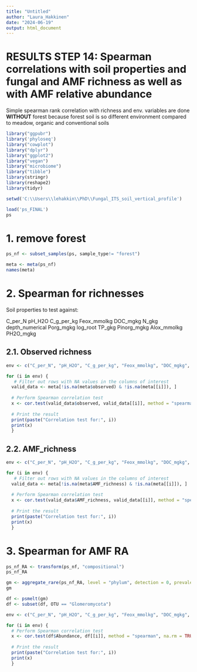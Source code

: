 ```yaml
---
title: "Untitled"
author: "Laura_Hakkinen"
date: "2024-06-19"
output: html_document
---
```



# RESULTS STEP 14: Spearman correlations with soil properties and fungal and AMF richness as well as with AMF relative abundance

Simple spearman rank correlation with richness and env. variables are done **WITHOUT** forest because forest soil is so different environment compared to meadow, organic and conventional soils

```r
library("ggpubr")
library('phyloseq')
library("cowplot")
library("dplyr")
library("ggplot2")
library("vegan")
library("microbiome")
library("tibble")
library(stringr)
library(reshape2)
library(tidyr)

setwd('C:\\Users\\lehakkin\\PhD\\Fungal_ITS_soil_vertical_profile')

load('ps_FINAL')
ps
```


# 1. remove forest

```r
ps_nf <- subset_samples(ps, sample_type!= "forest")

meta <- meta(ps_nf)
names(meta)
```


# 2. Spearman for richnesses


Soil properties to test against:

C_per_N
pH_H2O
C_g_per_kg
Feox_mmolkg
DOC_mgkg
N_gkg
depth_numerical
Porg_mgkg
log_root
TP_gkg
Pinorg_mgkg
Alox_mmolkg
PH2O_mgkg

## 2.1. Observed richness

```r
env <- c("C_per_N", "pH_H2O", "C_g_per_kg", "Feox_mmolkg", "DOC_mgkg", "N_gkg", "depth_numerical", "Porg_mgkg", "log_root", "TP_gkg", "Pinorg_mgkg", "Alox_mmolkg", "PH2O_mgkg")

for (i in env) {
   # Filter out rows with NA values in the columns of interest
  valid_data <- meta[!is.na(meta$observed) & !is.na(meta[[i]]), ]
  
  # Perform Spearman correlation test
  x <- cor.test(valid_data$observed, valid_data[[i]], method = "spearman")
  
  # Print the result
  print(paste("Correlation test for:", i))
  print(x)
  }


```


## 2.2. AMF_richness

```r
env <- c("C_per_N", "pH_H2O", "C_g_per_kg", "Feox_mmolkg", "DOC_mgkg", "N_gkg", "depth_numerical", "Porg_mgkg", "log_root", "TP_gkg", "Pinorg_mgkg", "Alox_mmolkg", "PH2O_mgkg")

for (i in env) {
   # Filter out rows with NA values in the columns of interest
  valid_data <- meta[!is.na(meta$AMF_richness) & !is.na(meta[[i]]), ]
  
  # Perform Spearman correlation test
  x <- cor.test(valid_data$AMF_richness, valid_data[[i]], method = "spearman")
  
  # Print the result
  print(paste("Correlation test for:", i))
  print(x)
  }

```


# 3. Spearman for AMF RA

```r
ps_nf_RA <- transform(ps_nf, "compositional")
ps_nf_RA

gm <- aggregate_rare(ps_nf_RA, level = "phylum", detection = 0, prevalence = 0 )
gm

df <- psmelt(gm)
df <- subset(df, OTU == "Glomeromycota")

env <- c("C_per_N", "pH_H2O", "C_g_per_kg", "Feox_mmolkg", "DOC_mgkg", "N_gkg", "depth_numerical", "Porg_mgkg", "log_root", "TP_gkg", "Pinorg_mgkg", "Alox_mmolkg", "PH2O_mgkg")

for (i in env) {
  # Perform Spearman correlation test
  x <- cor.test(df$Abundance, df[[i]], method = "spearman", na.rm = TRUE)
  
  # Print the result
  print(paste("Correlation test for:", i))
  print(x)
  }
```




